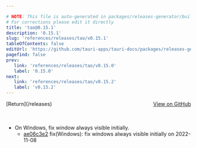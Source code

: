 ```yaml
---

# NOTE: This file is auto-generated in packages/releases-generator/build.ts
# For corrections please edit it directly
title: 'tao@0.15.1'
description: '0.15.1'
slug: 'references/releases/tao/v0.15.1'
tableOfContents: false
editUrl: 'https://github.com/tauri-apps/tauri-docs/packages/releases-generator/build.ts'
pagefind: false
prev:
   link: 'references/releases/tao/v0.15.0'
   label: '0.15.0'
next:
   link: 'references/releases/tao/v0.15.2'
   label: 'v0.15.2'
---
```


<div style="margin-bottom:3rem; display: flex; justify-content: space-between; align-items: center"><span>[Return](/releases)</span><span><a href="https://github.com/tauri-apps/tao/releases/tag/tao-v0.15.1">View on GitHub</a></span></div>

- On Windows, fix window always visible initially.
  - [ae06c3e2](https://github.com/tauri-apps/tao/commit/ae06c3e2806b85a9baa10b84c898cd0c15af7de4) fix(Windows): fix windows always visible initially on 2022-11-08

